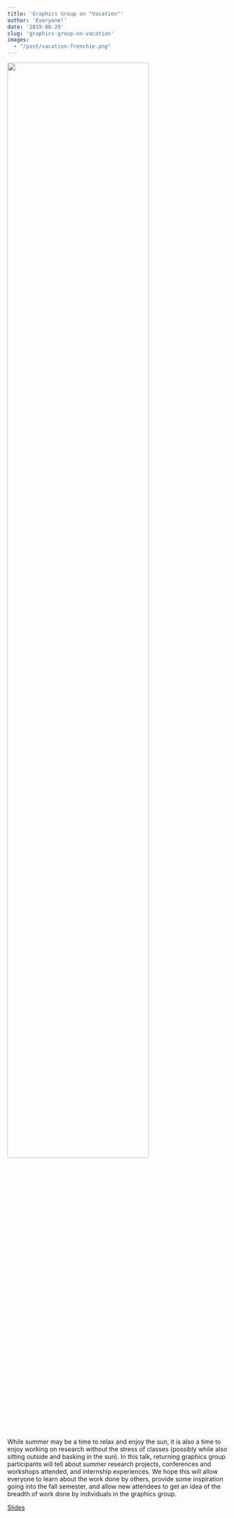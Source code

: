 ```yaml
---
title: 'Graphics Group on "Vacation"'
author: 'Everyone!'
date: '2019-08-29'
slug: 'graphics-group-on-vacation'
images:
  - "/post/vacation-frenchie.png"
---
```


![](/post/vacation-frenchie.png){width=80%}

While summer may be a time to relax and enjoy the sun, it is also a time to enjoy working on research without the stress of classes (possibly while also sitting outside and basking in the sun). In this talk, returning graphics group participants will tell about summer research projects, conferences and workshops attended, and internship experiences. We hope this will allow everyone to learn about the work done by others, provide some inspiration going into the fall semester, and allow new attendees to get an idea of the breadth of work done by individuals in the graphics group.

[Slides](https://docs.google.com/presentation/d/11tHeyDfzyHwsDI8qXNfh3YA0Gje1zJqfVepgm89wZ4M/edit?usp=sharing)


